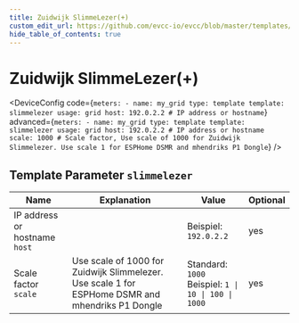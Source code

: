 ```yaml
---
title: Zuidwijk SlimmeLezer(+)
custom_edit_url: https://github.com/evcc-io/evcc/blob/master/templates/definition/meter/slimmelezer.yaml
hide_table_of_contents: true
---
```



# Zuidwijk SlimmeLezer(+)

<DeviceFeatures features="" />

<DeviceConfig code={`meters:
    - name: my_grid
      type: template
      template: slimmelezer
      usage: grid
      host: 192.0.2.2 # IP address or hostname`} advanced={`meters:
    - name: my_grid
      type: template
      template: slimmelezer
      usage: grid
      host: 192.0.2.2 # IP address or hostname
      scale: 1000 # Scale factor, Use scale of 1000 for Zuidwijk Slimmelezer. Use scale 1 for ESPHome DSMR and mhendriks P1 Dongle`} />

## Template Parameter `slimmelezer`

| Name | Explanation | Value | Optional |
|-----------|-------------|-------|----------|
| IP address or hostname<br/>`host` |  | Beispiel: `192.0.2.2` | yes |
| Scale factor<br/>`scale` | Use scale of 1000 for Zuidwijk Slimmelezer. Use scale 1 for ESPHome DSMR and mhendriks P1 Dongle | Standard: `1000`<br/>Beispiel: `1 \| 10 \| 100 \| 1000` | yes |


